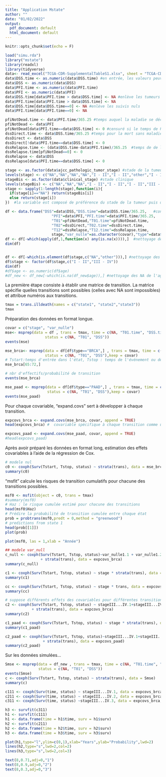 ```yaml
---
title: "Application Mstate"
author: ""
date: "01/02/2022"
output:
  pdf_document: default
  html_document: default
---
```


```r
knitr::opts_chunk$set(echo = F)
```


```r
load("simu.rda")
library("mstate")
library(readxl)
library(tidyverse)
data<- read_excel("TCGA-CDR-SupplementalTableS1.xlsx", sheet = "TCGA-CDR")
data$DSS.time <- as.numeric(data$DSS.time) #en entrée, les valeurs peuvent être des caractères
data$DSS <- as.numeric(data$DSS)
data$PFI.time <- as.numeric(data$PFI.time)
data$PFI <- as.numeric(data$PFI)
data$DSS.time[data$PFI.time > data$DSS.time] <- NA #enlève les tumeurs apparues après la mort
data$PFI.time[data$PFI.time > data$DSS.time] <- NA
data$DSS.time[data$DSS.time==0] <- NA #enlève les suivis nuls
data$PFI.time[data$PFI.time==0] <- NA 

pfiNotDead.time <- data$PFI.time/365.25 #temps auquel la maladie se déclare 0 -> 1, le temps est mis en années
pfiNotDead <- data$PFI
pfiNotDead[data$PFI.time==data$DSS.time] <- 0 #censuré si le temps de PFI est égal à la mort
dssDirect.time <- data$DSS.time/365.25 #temps pour la mort sans maladie préalable, 0 -> 2
dssDirect <- data$DSS
dssDirect[!data$PFI.time==data$DSS.time] <- 0
dssRelapse.time <- (data$DSS.time-data$PFI.time)/365.25  #temps de de la mort à partir de la maladie, 1 -> 2
dssRelapse.time[pfiNotDead==0] <- 0
dssRelapse <- data$DSS
dssRelapse[data$PFI.time==data$DSS.time] <- 0

stage <- as.factor(data$ajcc_pathologic_tumor_stage) #stade de la tumeur
levels(stage) <- c("NA","NA","NA","NA","I - II","I - II","other","I - II","I - II","I - II","I - II","I - II","I - II","I - II","III - IV","III - IV","III - IV","III - IV","III - IV","III - IV","III - IV","III - IV","other") #simplification des classes et nettoyage
stageBis <- as.factor(data$clinical_stage) #stade clinique
levels(stageBis) <- c("NA","NA","NA","I - II","I - II","I - II","III - IV","III - IV","III - IV",rep("I - II",14),rep("III - IV",6),"I - II",rep("III - IV",4)) #simplification des classes et nettoyage
stage <- sapply(1:length(stage),function(i){
  if(stage[i]=="NA") return(stageBis[i])
  else return(stage[i])
})  #la variable est composé de préférence du stade de la tumeur puis du stade clinique

df <- data.frame("DSS"=data$DSS,"DSS.time"=data$DSS.time/365.25,   #construction de la data frame
                     "PFI"=data$PFI,"PFI.time"=data$PFI.time/365.25,
                     "T01"=pfiNotDead,"T01.time"=pfiNotDead.time,
                     "T02"=dssDirect,"T02.time"=dssDirect.time,
                     "T12"=dssRelapse,"T12.time"=dssRelapse.time,
                     stage,"var_nulle"=as.character(covar),"type"=data$type)
df <- df[-which(apply(df,1,function(x) any(is.na(x)))),]  #nettoyage des NA sans stage
dim(df)


df <- df[-which(is.element(df$stage,c("NA","other"))),] #nettoyage des NA du stage
df$stage <- factor(df$stage,c("I - II","III - IV"))
dim(df)
#df$age <- as.numeric(df$age)
#df_new <- df_new[-which(is.na(df_new$age)),] #nettoyage des NA de l'age

```


La première étape consiste à établir une matrice de transition. La matrice spécifie quelles transitions sont possibles (celles avec NA sont impossibles) et attribue numéros aux transitions.

```r
tmax = trans.illdeath(names = c("state1", "state2","state3"))
tmax
```

Préparation des données en format longue.

```r
covar = c("stage", "var_nulle")
mse<- msprep(data = df , trans = tmax, time = c(NA, "T01.time", "DSS.time"),
                  status = c(NA, "T01", "DSS"))
events(mse)
```


```r
mse_brca<- msprep(data = df[df$type=="BRCA",] , trans = tmax, time = c(NA, "T01.time", "DSS.time"),
                  status = c(NA, "T01", "DSS"),keep = covar)
# Tstart:temps d'entrée dans l'état, Tstop : temps de l'événement ou de censure, selon le statut.
mse_brca[65:72,]
```


```r
# nbr d'effectifs/probabilité de transition
events(mse_brca)
```

```r
mse_paad <- msprep(data = df[df$type=="PAAD",] , trans = tmax, time = c(NA, "T01.time", "DSS.time"),
                   status = c(NA, "T01", "DSS"),keep = covar)
events(mse_paad)
```
Pour chaque covariable, "expand.covs" sert à développer à chaque transition.

```r
expcovs_brca <- expand.covs(mse_brca, covar, append = TRUE)
head(expcovs_brca) #  covariable spécifique à chaque transition comme une variable distincte

expcovs_paad <- expand.covs(mse_paad, covar, append = TRUE)
#head(expcovs_paad) 
```
Après avoir préparé les données en format long, estimation des effets covariables à l'aide de la régression de Cox.

```r
# modele nul
c0 <- coxph(Surv(Tstart, Tstop, status) ~ strata(trans), data = mse_brca)
summary(c0)
```

"msfit" calcule les risques de transition cumulatifs pour chacune des transitions possibles.

```r
msf0 <- msfit(object = c0, trans = tmax) 
#summary(msf0)
# Haz : le risque cumulée estimé pour chacune des transitions
head(msf0$Haz)
# Prédire la probabilité de transition cumulée entre chaque état
prob = probtrans(msf0,predt = 0,method = "greenwood")
# predictions from state 1
head(prob[[1]])
plot(prob)
```


```r
plot(msf0, las = 1,xlab = "Année")
```

```r
## modele var_null
c_null <- coxph(Surv(Tstart, Tstop, status)~var_nulle1.1 + var_nulle1.2 + var_nulle1.3 
                + strata(trans), data = expcovs_brca)
summary(c_null)
```

```r
c1 <- coxph(Surv(Tstart, Tstop, status) ~ stage * strata(trans), data = expcovs_brca)
summary(c1)
```

```r
cc <- coxph(Surv(Tstart, Tstop, status) ~ stage * trans, data = expcovs_brca)
summary(cc)
```

```r
# suppose différents effets des covariables pour différentes transitions 
c2 <- coxph(Surv(Tstart, Tstop, status) ~ stageIII...IV.1+stageIII...IV.2+stageIII...IV.3 
            + strata(trans), data = expcovs_brca)
summary(c2)
```


```r
c1_paad <- coxph(Surv(Tstart, Tstop, status) ~ stage * strata(trans), data = expcovs_paad) 
summary(c1_paad)
```


```r
c2_paad <- coxph(Surv(Tstart, Tstop, status)~stageIII...IV.1+stageIII...IV.2+stageIII...IV.3 
                 + strata(trans), data = expcovs_paad)
summary(c2_paad)
```
\newpage
Sur les données simulées...

```r
Smse <- msprep(data = df_new , trans = tmax, time = c(NA, "T01.time", "DSS.time"),
               status = c(NA, "T01", "DSS"))
events(Smse)
c <- coxph(Surv(Tstart, Tstop, status) ~ strata(trans), data = Smse)
summary(c)
```





```r

c111 <- coxph(Surv(time, status) ~ stageIII...IV.1, data = expcovs_brca, subset = (trans == 1), method = "breslow")
c211 <- coxph(Surv(time, status) ~ stageIII...IV.2, data = expcovs_brca, subset = (trans == 2), method = "breslow")
c311 <- coxph(Surv(time, status) ~stageIII...IV.3, data = expcovs_brca, subset = (trans == 3), method = "breslow")

h3 <- survfit(c311)
h1 <- survfit(c111)
h1 <- data.frame(time = h1$time, surv = h1$surv)
h2 <- survfit(c211)
h2 <- data.frame(time = h2$time, surv = h2$surv)
h3 <- data.frame(time = h3$time, surv = h3$surv)

plot(h1,type="l",ylim=c(0,1),xlab="Years",ylab="Probability",lwd=2)
lines(h2,type="s",lwd=2,col=2)
lines(h3,type="s",lwd=2,col=3)

text(8,0.71,adj=0,"1")
text(8,0.9,adj=0,"2")
text(8,0.3,adj=0,"3")

```

